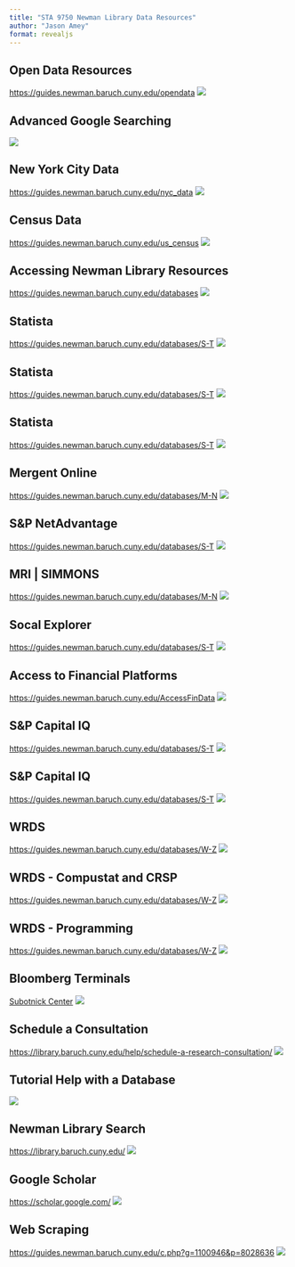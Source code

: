 ```yaml
---
title: "STA 9750 Newman Library Data Resources"
author: "Jason Amey"
format: revealjs
---
```


## Open Data Resources
[https://guides.newman.baruch.cuny.edu/opendata](https://guides.newman.baruch.cuny.edu/opendata)
![](images/open-data.jpg)


## Advanced Google Searching
![](images/advanced-google.jpg)

## New York City Data
[https://guides.newman.baruch.cuny.edu/nyc_data](https://guides.newman.baruch.cuny.edu/nyc_data)
![](images/nyc-data.jpg)

## Census Data
[https://guides.newman.baruch.cuny.edu/us_census](https://guides.newman.baruch.cuny.edu/us_census)
![](images/census-data.jpg)


## Accessing Newman Library Resources
[https://guides.newman.baruch.cuny.edu/databases](https://guides.newman.baruch.cuny.edu/databases)
![](images/newman-library-databases.jpg)

## Statista
[https://guides.newman.baruch.cuny.edu/databases/S-T](https://guides.newman.baruch.cuny.edu/databases/S-T)
![](images/statista-1.jpg)


## Statista
[https://guides.newman.baruch.cuny.edu/databases/S-T](https://guides.newman.baruch.cuny.edu/databases/S-T)
![](images/statista-2.jpg)


## Statista
[https://guides.newman.baruch.cuny.edu/databases/S-T](https://guides.newman.baruch.cuny.edu/databases/S-T)
![](images/statista-3.jpg)

## Mergent Online
[https://guides.newman.baruch.cuny.edu/databases/M-N](https://guides.newman.baruch.cuny.edu/databases/M-N)
![](images/mergent-online.jpg)

## S&P NetAdvantage
[https://guides.newman.baruch.cuny.edu/databases/S-T](https://guides.newman.baruch.cuny.edu/databases/S-T)
![](images/net-advantage.jpg)


## MRI | SIMMONS
[https://guides.newman.baruch.cuny.edu/databases/M-N](https://guides.newman.baruch.cuny.edu/databases/M-N)
![](images/mri-simmons.jpg)

## Socal Explorer
[https://guides.newman.baruch.cuny.edu/databases/S-T](https://guides.newman.baruch.cuny.edu/databases/S-T)
![](images/social-explorer.jpg)

## Access to Financial Platforms
[https://guides.newman.baruch.cuny.edu/AccessFinData](https://guides.newman.baruch.cuny.edu/AccessFinData)
![](images/access-to-finance-platforms.jpg)

## S&P Capital IQ
[https://guides.newman.baruch.cuny.edu/databases/S-T](https://guides.newman.baruch.cuny.edu/databases/S-T)
![](images/cap-iq.jpg)

## S&P Capital IQ
[https://guides.newman.baruch.cuny.edu/databases/S-T](https://guides.newman.baruch.cuny.edu/databases/S-T)
![](images/cap-iq.jpg)


## WRDS
[https://guides.newman.baruch.cuny.edu/databases/W-Z](https://guides.newman.baruch.cuny.edu/databases/W-Z)
![](images/wrds-1.jpg)

## WRDS - Compustat and CRSP 
[https://guides.newman.baruch.cuny.edu/databases/W-Z](https://guides.newman.baruch.cuny.edu/databases/W-Z)
![](images/wrds-2.jpg)


## WRDS - Programming
[https://guides.newman.baruch.cuny.edu/databases/W-Z](https://guides.newman.baruch.cuny.edu/databases/W-Z)
![](images/wrds-3.jpg)



## Bloomberg Terminals
[Subotnick Center](https://zicklin.baruch.cuny.edu/faculty-research/centers-institutes/subotnick-financial-services-center/)
![](images/bloomberg.jpg)


## Schedule a Consultation
[https://library.baruch.cuny.edu/help/schedule-a-research-consultation/](https://library.baruch.cuny.edu/help/schedule-a-research-consultation)
![](images/schedule-consultation.jpg)



## Tutorial Help with a Database
![](images/youtube.jpg)


## Newman Library Search
[https://library.baruch.cuny.edu/](https://library.baruch.cuny.edu/)
![](images/newman-library-search.jpg)

## Google Scholar
[https://scholar.google.com/](https://scholar.google.com/)
![](images/google-scholar.jpg)


## Web Scraping
[https://guides.newman.baruch.cuny.edu/c.php?g=1100946&p=8028636](https://guides.newman.baruch.cuny.edu/c.php?g=1100946&p=8028636)
![](images/web-scraping.jpg)





